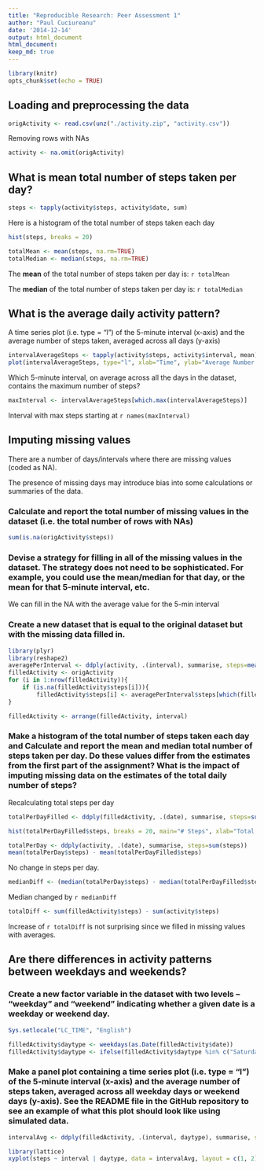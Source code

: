 ```yaml
---
title: "Reproducible Research: Peer Assessment 1"
author: "Paul Cuciureanu"
date: '2014-12-14'
output: html_document
html_document:
keep_md: true
---
```


```r
library(knitr)
opts_chunk$set(echo = TRUE)
```

## Loading and preprocessing the data
```r
origActivity <- read.csv(unz("./activity.zip", "activity.csv"))
```

Removing rows with NAs
```r
activity <- na.omit(origActivity)
```

## What is mean total number of steps taken per day?
```r
steps <- tapply(activity$steps, activity$date, sum)
```

Here is a histogram of the total number of steps taken each day
```r
hist(steps, breaks = 20)
```

```r
totalMean <- mean(steps, na.rm=TRUE)
totalMedian <- median(steps, na.rm=TRUE)
```

The **mean** of the total number of steps taken per day is: `r totalMean`

The **median** of the total number of steps taken per day is: `r totalMedian`

## What is the average daily activity pattern?

A time series plot (i.e. type = "l") of the 5-minute interval (x-axis) and the average number of steps taken, averaged across all days (y-axis)

```r
intervalAverageSteps <- tapply(activity$steps, activity$interval, mean)
plot(intervalAverageSteps, type="l", xlab="Time", ylab="Average Number of Steps", main="Average Daily Activity Pattern")
```

Which 5-minute interval, on average across all the days in the dataset, contains the maximum number of steps?

```r
maxInterval <- intervalAverageSteps[which.max(intervalAverageSteps)]
```
Interval with max steps starting at `r names(maxInterval)`

## Imputing missing values

There are a number of days/intervals where there are missing values (coded as NA).

The presence of missing days may introduce bias into some calculations or summaries of the data.

### Calculate and report the total number of missing values in the dataset (i.e. the total number of rows with NAs)

```r
sum(is.na(origActivity$steps))
```

### Devise a strategy for filling in all of the missing values in the dataset. The strategy does not need to be sophisticated. For example, you could use the mean/median for that day, or the mean for that 5-minute interval, etc.

We can fill in the NA with the average value for the 5-min interval

### Create a new dataset that is equal to the original dataset but with the missing data filled in.

```r
library(plyr)
library(reshape2)
averagePerInterval <- ddply(activity, .(interval), summarise, steps=mean(steps))
filledActivity <- origActivity
for (i in 1:nrow(filledActivity)){
    if (is.na(filledActivity$steps[i])){
        filledActivity$steps[i] <- averagePerInterval$steps[which(filledActivity$interval[i] == averagePerInterval$interval)]}
}

filledActivity <- arrange(filledActivity, interval)
```

### Make a histogram of the total number of steps taken each day and Calculate and report the mean and median total number of steps taken per day. Do these values differ from the estimates from the first part of the assignment? What is the impact of imputing missing data on the estimates of the total daily number of steps?

Recalculating total steps per day
```r
totalPerDayFilled <- ddply(filledActivity, .(date), summarise, steps=sum(steps))
```

```r
hist(totalPerDayFilled$steps, breaks = 20, main="# Steps", xlab="Total # steps / day", ylab = "# Days")
```

```r
totalPerDay <- ddply(activity, .(date), summarise, steps=sum(steps))
mean(totalPerDay$steps) - mean(totalPerDayFilled$steps)
```
No change in steps per day.

```r
medianDiff <- (median(totalPerDay$steps) - median(totalPerDayFilled$steps))/median(totalPerDay$steps)
```
Median changed by `r medianDiff`

```r
totalDiff <- sum(filledActivity$steps) - sum(activity$steps)
```

Increase of `r totalDiff` is not surprising since we filled in missing values with averages.


## Are there differences in activity patterns between weekdays and weekends?

### Create a new factor variable in the dataset with two levels – “weekday” and “weekend” indicating whether a given date is a weekday or weekend day.

```r
Sys.setlocale("LC_TIME", "English")
```

```r
filledActivity$daytype <- weekdays(as.Date(filledActivity$date))
filledActivity$daytype <- ifelse(filledActivity$daytype %in% c("Saturday", "Sunday"),"weekend", "weekday")
```

### Make a panel plot containing a time series plot (i.e. type = "l") of the 5-minute interval (x-axis) and the average number of steps taken, averaged across all weekday days or weekend days (y-axis). See the README file in the GitHub repository to see an example of what this plot should look like using simulated data.

```r
intervalAvg <- ddply(filledActivity, .(interval, daytype), summarise, steps = mean(steps))
```

```r
library(lattice)
xyplot(steps ~ interval | daytype, data = intervalAvg, layout = c(1, 2), type="l", xlab = "Interval", ylab = "# Steps")
```
